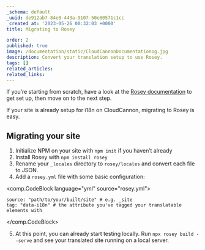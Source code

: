 ```yaml
---
_schema: default
_uuid: de912ab7-84e0-443a-9107-50e00571c1cc
_created_at: '2023-05-26 00:32:03 +0000'
title: Migrating to Rosey

order: 2
published: true
image: /documentation/static/CloudCannonDocumentationog.jpg
description: Convert your translation setup to use Rosey.
tags: []
related_articles:
related_links:
---
```


If you’re starting from scratch, have a look at the [Rosey documentation](https://rosey.app) to get set up, then move on to the next step.

If your site is already setup for i18n on CloudCannon, migrating to Rosey is easy. 

## Migrating your site

1. Initialize NPM on your site with `npm init` if you haven’t already
2. Install Rosey with `npm install rosey`
3. Rename your `_locales` directory to `rosey/locales` and convert each file to JSON.
4. Add a `rosey.yml` file with some basic configuration:
    
<comp.CodeBlock language="yml" source="rosey.yml">
```
source: "path/to/your/built/site" # e.g. _site
tag: "data-i18n" # the attribute you've tagged your translatable elements with
```
</comp.CodeBlock>
    
5. At this point, you can already start testing locally. Run `npx rosey build --serve` and see your translated site running on a local server.
